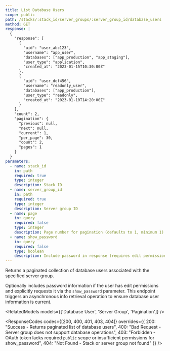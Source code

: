 ```yaml
---
title: List Database Users
scope: public
path: /stacks/:stack_id/server_groups/:server_group_id/database_users
method: GET
response: |
  {
    "response": [
      {
        "uid": "user_abc123",
        "username": "app_user",
        "databases": ["app_production", "app_staging"],
        "user_type": "application",
        "created_at": "2023-01-15T10:30:00Z"
      },
      {
        "uid": "user_def456",
        "username": "readonly_user", 
        "databases": ["app_production"],
        "user_type": "readonly",
        "created_at": "2023-01-10T14:20:00Z"
      }
    ],
    "count": 2,
    "pagination": {
      "previous": null,
      "next": null,
      "current": 1,
      "per_page": 30,
      "count": 2,
      "pages": 1
    }
  }
parameters:
  - name: stack_id
    in: path
    required: true
    type: integer
    description: Stack ID
  - name: server_group_id  
    in: path
    required: true
    type: integer
    description: Server group ID
  - name: page
    in: query
    required: false
    type: integer
    description: Page number for pagination (defaults to 1, minimum 1)
  - name: show_password
    in: query
    required: false
    type: boolean
    description: Include password in response (requires edit permissions)
---
```


Returns a paginated collection of database users associated with the specified server group.

Optionally includes password information if the user has edit permissions and explicitly requests it via the `show_password` parameter. This endpoint triggers an asynchronous info retrieval operation to ensure database user information is current.

<RelatedModels models={['Database User', 'Server Group', 'Pagination']} />

<ResponseCodes 
  codes={[200, 400, 401, 403, 404]}
  overrides={{
    200: "Success - Returns paginated list of database users",
    400: "Bad Request - Server group does not support database operations",
    403: "Forbidden - OAuth token lacks required `public` scope or insufficient permissions for show_password",
    404: "Not Found - Stack or server group not found"
  }}
/>